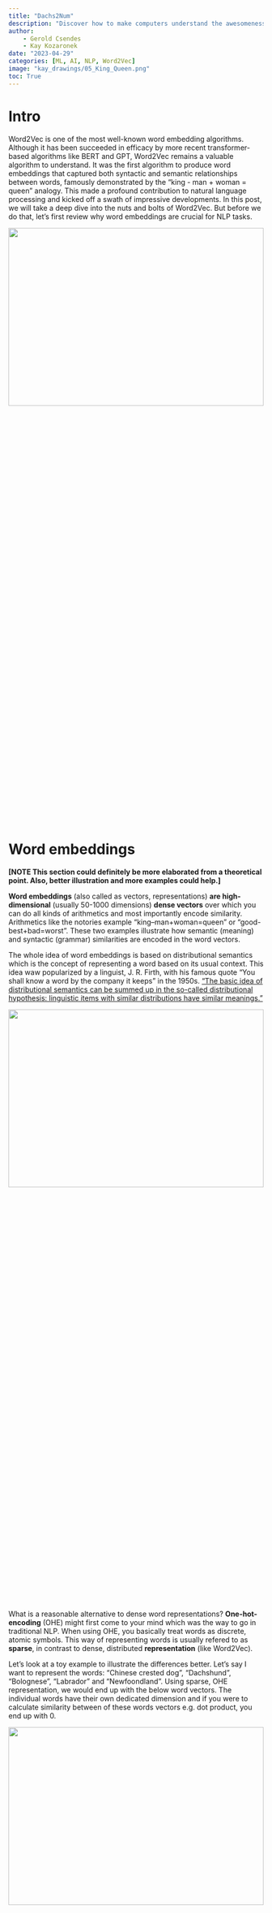 ```yaml
---
title: "Dachs2Num"
description: "Discover how to make computers understand the awesomeness of dachshunds. An explainer of Word2Vec."
author: 
    - Gerold Csendes
    - Kay Kozaronek
date: "2023-04-29"
categories: [ML, AI, NLP, Word2Vec]
image: "kay_drawings/05_King_Queen.png"
toc: True
---
```



# Intro

Word2Vec is one of the most well-known word embedding algorithms. Although it has been succeeded in efficacy by more recent transformer-based algorithms like BERT and GPT, Word2Vec remains a valuable algorithm to understand. It was the first algorithm to produce word embeddings that captured both syntactic and semantic relationships between words, famously demonstrated by the "king - man + woman = queen" analogy. This made a profound contribution to natural language processing and kicked off a swath of impressive developments. In this post, we will take a deep dive into the nuts and bolts of Word2Vec. But before we do that, let's first review why word embeddings are crucial for NLP tasks.

<p>
    <center>
        <img src="kay_drawings/00_Highlights_NLP.png"
        width="100%" height="30%">
    </center>
</p>


# Word embeddings  

**[NOTE This section could definitely be more elaborated from a theoretical point. Also, better illustration and more examples could help.]**

**Word embeddings** (also called as vectors, representations) **are high-dimensional** (usually 50-1000 dimensions) **dense vectors** over which you can do all kinds of arithmetics and most importantly encode similarity. Arithmetics like the notories example "king–man+woman=queen" or "good-best+bad=worst". These two examples illustrate how semantic (meaning) and syntactic (grammar) similarities are encoded in the word vectors. 

The whole idea of word embeddings is based on distributional semantics which is the concept of representing a word based on its usual context. This idea waw popularized by a linguist, J. R. Firth, with his famous quote "You shall know a word by the company it keeps" in the 1950s. ["The basic idea of distributional semantics can be summed up in the so-called distributional hypothesis: linguistic items with similar distributions have similar meanings."](https://en.wikipedia.org/wiki/Distributional_semantics) 

<p>
    <center>
        <img src="kay_drawings/05_King_Queen.png"
        width="100%" height="30%">
    </center>
</p>


What is a reasonable alternative to dense word representations? **One-hot-encoding** (OHE) might first come to your mind which was the way to go in traditional NLP. When using OHE, you basically treat words as discrete, atomic symbols. This way of representing words is usually refered to as **sparse**, in contrast to dense, distributed  **representation** (like Word2Vec).

Let's look at a toy example to illustrate the differences better. Let's say I want to represent the words: "Chinese crested dog", "Dachshund", "Bolognese", "Labrador" and  "Newfoondland". Using sparse, OHE representation, we would end up with the below word vectors. The individual words have their own dedicated dimension and if you were to calculate similarity between of these words vectors e.g. dot product, you end up with 0.

<p>
    <center>
        <img src="kay_drawings/01_Onehot_Encoding.PNG"
        width="100%" height="30%">
    </center>
</p>

Let's see how we could represent these words in a dense way. How about we define 2 dimensions that are suitable to capture the meaning of these words to some extent. I think the body size (y-axis) and the fur size(x-axis) are good candidates for our goal. Below you can see my estimation of the word vectors. 


<p>
    <center>
        <img src="kay_drawings/02_Dense_Encoding.PNG"
        width="100%" height="30%">
    </center>
</p>


Here is how the word vectors compare to each other. For the dense representation, distributed, representation only 2 dimensions are used in contrast to the 5 dimensions using sparse, OHE representation. In my opinion, this toy example illustrates how dense vectors capture meaning. Using the very simple distance metric, the taxicab distance (also known as L1 and Manhattan distance), we can clearly see that a dachshund is more similar to bolognese (d=0.88) than to a Newfoondland (d=4.78) because the distance between the two is smaller. Using sparse representation, you would be not able to calculate different degrees of similarity. All sparse vectors would have 0 similarity because the vectors are orthogonal to each other. 


<p>
    <center>
        <img src="kay_drawings/03_Dense_vs_OneHot.PNG"
        width="100%" height="30%">
    </center>
</p>



NOTE: though in this toy example, the dimensions of the dense vectors have a direct interpretation (body and fur size), this is not the case in a real application. There are papers attempting to interpret word vector dimensions in one way or another. For example, in [7] they attempted to extract the 'gender' dimension (and debias the word vectors, more about this in section 'Other Notes')


Back to the question of why we care about (good) word embeddings. We could not only decrease the dimensionality of the representation which may have its own regularization effect but we did in a way that we can now compare them and calculate similarities. This way of encoding information seems a lot mor informative than the sparse one! Intuitively, it just makes sense that any downstream application (chatbots, named entity recognition, text summarization) would prefer making use of this information. Isn't this fascinating? We have assessed the importance of word vectors, now let's say how to make one!


# The Word2Vec algorithm 

**Here, better and more illustrations would be welcome. Some ideas in particular: sliding over the text, show dot products for a given context size with examples for both CBOW and Skip-Gram**

In summary, Word2Vec beat all previous benchmarks and managed to cut down the on training time vastly which allowed the authors to train on a larger corpus than it was possible before. They used the Google News, a Google proprietary, dataset which contains ca. 6B tokens and has a vocabulary size of 3M. For reference, the Oxford English Dictionary contains over 600,000 words and Phrases [4]. What comes to my surprise is that only a few epochs are needed to train the model. In the paper they used 1-3 epochs. Probably this is enough because the 6B token long dataset containts ca. 6B samples which is quite a number. _FUN FACT: Word2Vec was originally implemented on CPUs. It was 2013 and GPUs were already on their way revolutionizing AI but still a year after the seminal paper of Krizhevsky et. al. I guess there were strong reasons why they did all this on CPUs._ At this point, I think it is important to note that Word2Vec was first introduced in [1] and then further developed in [2].

It is now time to give a one sentence description of Word2Vec:

> Word2Vec is a neural network-based pre-training, unsupervised algorithm that produces word embeddings, trained on a large corpus of text data which can be used as input features for various natural language processing tasks.

This is quite a dense description which is worth elaborating in more detail. It is important to highlight that Word2Vec is an **NN-based** algorithm because around the time of its publication there were other, non-NN-based algorithms like count-based methods e.g. co-occurence matrix factorization methods and GloVe [9]. It is a **pre-training** algorithm because its resulting word embeddings is mostly used for downstream NLP tasks where these embeddings are either frozen or jointly optimzied in the downstream task. It is also **unsupervised** which means that no human supervision like labels are being used during training. The supervision comes from the data itself i.e. how words follow each other. 

The success of Word2Vec was based on multiple innovations:
1. Two new training algorithms:
    - Continous Bag-Of-Word (CBOW)
    - Skip-Gram
1. Two tricks optimizing computational efficiency
    - Negative Sampling
    - Hierarchical Softmax
    
Here, I am using a somewhat sloppy description because strictly speaking Negative Sampling and Hierarchical Softmax are also part of the training algorithm. I just refer to them as "computational tricks" because, to me, they do not really deal with high-level concepts like how to relate context to a specific (center) word but more about the nuanced implementation details of the loss function. I think later this taxonomy will make sense.

First, let's review the easier of the two training algorithms, CBOW.


## Continous Bag-of-Words (CBOW)

In both CBOW and Skip-Gram, we differentiate between center and context words. The context words around the center word are limited by a context window, which was exactly 4 in the paper. This means that there are 4 context words preceeding (history) and 4 (future) following the center word. The choice of this parameter was not explained in the paper and one might actually want to tune it. 

Let's look at a specific example but instead of using 4, let's use a context window of 2 words. Here, the center Word "ChatGPT" is surrounded by the context words "GPT-4", "outperforms", "in", "general".

<p>
    <center>
        <img src="kay_drawings/04_Example_Sentence.PNG"
        width="100%" height="30%">
    </center>
</p>


**The difference between CBOW and Skip-Gram is what we actually want to predict.** While CBOW uses the context words to predict the center word, Skip-Gram does the opposite and predicts the context words from the center word.

By now, we have a good high-level overview of Word2Vec. It is time to move to the tecnhical implementation of CBOW. We will first look at the trainable weight matrices and an illustrative forward and backward pass. Later, we will interpret the more math-heavy part, the loss function.

### Illustrated Forward and Backward Pass
There are 2 trainable weight matrices: the input and output matrix. N denotes the number of embedding dimensions, V the vocabulary size. N is usually 50-300 and V in the Google News Dataset, as mentioned before, 3M. The input weight matrix is tasked with generating the input embedding for the task, while the output matrix will produce the predictions i.e. probability distribution over the entire vocabulary. This will make more sense in a bit. For now what is crucial to understand, is that each token has an embedding in the input word matrix, this will be its context embedding and an embedding in the output word matrix which is its center embedding in. In other words, each word has 2 embeddings. The tokens in the Vocabulary need to be mapped to indices, so we can look up their embeddings in the input or output matrices using indexing. _FUN FACT: Zyzzyva is an actual word and refers to a type of weevils. I looked up on Google what is the last item in English dictionaries._

<p>
    <center>
        <img src="kay_drawings/matrices.PNG"
        width="100%" height="30%">
    </center>
</p>


Let's put all we know together and a little more by illustrating the forward and backward pass! Below, we use the same example of center and context words. Using the token-index mapping, we look up the indices of the center and context words. The 4 context words are taken from the input matrix and stacked horizontally. To get the average context, we take the row-wise average of the context word embeddings. Using the output (center) matrix, we calculate the dot product between each word in the vocabulary and the averaged context embedding. This is a matrix-vector multiplication. In the resulting score vector each item refers to the similarity (dot product) between the avereage context and the words in the vocabulary. To get a probability distribution over the vocabulary, we apply softmax normalization. The y_true vector will be OHE where the single non-zero element is at the index of the center word. Finally, we apply Cross-Entropy loss and apply backprop to calculate the gradients.

<p>
    <center>
        <img src="kay_drawings/Word2Vec-forw-backw.PNG"
        width="100%" height="30%">
    </center>
</p>


### Objective Function Explained

Now that we have a better understanding of the forward and backward pass of CBOW, let's look into the math part. Actually, the math of the "vanilla" Word2Vec is not too convoluted, we just need to dissect the objective function. Quick disclaimer: you won't find these functions in the original paper. Here, I am making use of [2] and [3] but I make an effort at simplyfying the notation and provide a more detailed explanation.

Our goal is to **maximize the data likelihood** i.e. to maximize the probability of a center word $w_{t-1}$ conditioned on the context words in context window of c $w_{t-c}, \dots, w_{t-1}, w_{t+1}, \dots, w_{t+c}$, a given parameter set of $\theta$ which is the context and center embedding matrices. T denotes the tokens of the dataset i.e. all the words in the dataset.

$$
\text{Likelihood} = L(\theta) =  \prod_{t=1}^{T} P(w_t | w_{t-c}, \dots, w_{t-1}, w_{t+1}, \dots, w_{t+c}; \theta) 
$$ 

How do we calculate $P(w_t | w_{t-c}, \dots, w_{t-1}, w_{t+1}, \dots, w_{t+c})$? We are yet to inject the word embeddings into these functions because now they refer to words. In section "Illustrated Forward and Backward Pass", we said that each word has a corresponding context (input) and center (output) word vector. Let's denote  the context word matrix as $K \in \mathbb{R}^{n \times |V|}$ where $k_{i}$ refers to the i-th column of K meaning the context embedding of word at index i. The center word matrix is denoted by $ U \in \mathbb{R}^{|V| \times n}$ where center word embeddings are stacked row-wise. Similarly, $u_{i}$ refers to the i-th row of U indicating the center embedding of word at index i.

Let's now write up how to express $P(w_t | w_{t-c}, \dots, w_{t-1}, w_{t+1}, \dots, w_{t+c})$ using the contex and center word embeddings and then explain it in more detail. Below $u_{t}$ refers to the context embedding of the context word at position t. $\bar{k_{c}}$ refers to the average context embedding of the context words. By taking the dot product between these two, we get a similarity metric (an unnormalized one) between the center word and the average context. The higher the dot-product the more similar the vectors are i.e. the vectors point to a similar direction. By calculating the dot product between all center word embedding and the average context embedding in the vocabulary (the denominator) and applying softmax, we get a probability distribution over the entire vocabulary.

$$P(w_t | w_{t-c}, \dots, w_{t-1}, w_{t+1}, \dots, w_{t+c}) = \frac{exp(u_{t}\bar{k_{c}})}{\sum_{w=1}^{V}exp(u_{w}\bar{k_{c}})}$$

In machine learning, it is easier to work with the dual problem of maximizing likelihood which is minimizing the negative log likelihood. Using this trick makes the optimization easier. If you want to know why, I recommend you reading this [thread](https://stats.stackexchange.com/questions/174481/why-to-optimize-max-log-probability-instead-of-probability). Take the log of the product term results in the summation of logs. By convention, we optimize for the average log-likelihood, hence taking $\frac{1}{T}$.

$$
\begin{align*}
J(\theta) & = -\frac{1}{T} \log L(\theta) \\
& = -\frac{1}{T} \sum_{t=1}^{T} \log P(w_t | w_{t-c}, \dots, w_{t-1}, w_{t+1}, \dots, w_{t+c}; \theta)
\end{align*}
$$

Okay, so now we got a probability distribution over the entire vocabulary which is the prediction of the model but how do we relate this to the ground truth? The cost function does not (yet) include the `y_true` term though we use it for the cross-entropy loss calculation in the forward pass chart! I just left out this part from the cost function definition to not to make the formula too difficult to understand. The correct loss function for a given sample (a center word and its context) J is:

$$J = -\sum_{w=1}^{V} y_{w}log(\hat{y}_{w})$$ 

where

$$\hat{y} = \frac{exp(u_{t}\bar{k_{c}})}{\sum_{w=1}^{V}exp(u_{w}\bar{k_{c}})}$$

Since the target, `y` vector is OHE, J reduces to where the `i` index refers to the target element of the target vector e.g. the index of "ChatGPT" as in the example:

$$J = -y_{i}log(\hat{y_{i}})$$

If you feel like you can extend the formula to contain all training samples of the dataset but this is pretty much all about the CBOW version of Word2Vec except one last thing. In the next section, we will review the training algorithm again and point out its computation complexity and the methods Negative Sampling and Hierarchical Softmas that serve as remedies ot this issue.

## Skip-Gram

Skip-Gram flips the role of the context and center words. Here, the center word is used as input to predict the context (output) words. The forward and backward pass are illustrated below in a similar fashion as for CBOW. Observe the differences between the two architectures. Here, the input matrix is the one containing the center word embeddings, the output contains the context ones. We use the center word representation as input to calcute scores for the context outputs. Just like in CBOW, we make a softmax prediction over the entire vocabulary but  we contrast these predictions against the multiple target context words which is indicated by the grey box on the right. In this example, we predict the 4 context words from the center.

<p>
    <center>
        <img src="kay_drawings/Skip-Gram.PNG"
        width="100%" height="30%">
    </center>
</p>

For ease of notation, only a single sample's training objective will be detailed. Let's first start with the likelihood function again. Here, **we aim to maximize the probability of context words conditioned on the center word**. If we denote context lenght with c, there are 2c context words of which probabilities we aim to maximize (c history and c future context words). 

$$\text{Likelihood}=L(\theta) =\prod_{j=1}^{2c}P(w_{j} \mid w_t; \theta)$$

It is important to note that the formula implies that we make a **strong conditional independence assumption**.  Given a center word, all output words are completely independent (hence you can simply multiply the probabilities). This is definitely not true. Just think of simple grammar. If you have a noun center word followed by a verb context, then the upcoming context is quite unlikely to be a verb again. To give you an example, if you have the word `Chelsea` (a famous football club and also a district in London) as the center followed be `played` context then the next context is less likely to be a verb like `jump` and more likely to be an adjective like `marvelously `. Seeing this example you may even give semantical arguments why the conditional independence does not hold like nouns more related to football e.g. `game` is more likely to come up than academics related nouns e.g. `conference.` Nonetheless, Skip-Gram manages to work well in practice, thus we may be okay with this. By the way, it is the very same assumption that the [Naive Bayes Classifier](https://en.wikipedia.org/wiki/Naive_Bayes_classifier) model makes. This naive assumption lets us to break out probabilities so we don't have to deal with figuring out the joint distributions.

**[NOTE] I think an elaboration of this point may be useful**

The softmax is used again to get the probability distribution over the vocabulary. Below $k_{t}$ refers to the center word embedding while $u_{c}$ to the context word embedding. This is the opposite of what we have seen in CBOW.

$$P(w_{j} \mid w_t) = \frac{\exp(u_{j}k_{t})}{\sum_{w=1}^{V}\exp(u_{w}k_{t})}$$

If you take the negative log-likelihood for a single context word, given a center:

$$
\begin{align*}
J & = -\log P(w_{j} \mid w_t) \\
& = -\log\frac{\exp(u_{j}k_{t})}{\sum_{w=1}^{V}\exp(u_{w}k_{t})} \\
& = -\left[\log \exp(u_{j}k_{t}) - \log\sum_{w=1}^{V}\exp(u_{w}k_{t})\right] \\
& = -\left[u_{j}k_{t} -  \log\sum_{w=1}^{V}\exp(u_{w}k_{t})\right]
\end{align*}
$$

Expanding it to all context words:

$$ J = -\sum_{j=1}^{2m}\left[{u_{j}}{k_t} -log\sum_{w=1}^{V}\exp(u_{w}k_{t})\right]$$

By now, we have grokked the two versions of the Word2Vec algorithms. One detail is still missing though. As it was pointed out, **each word has context and one center embedding. How to make one of them? Just simply average them!**  Next, let's review some practical limitations and their remedies.

## Expensive Softmax and Alternatives

Note that in the softmax normalization, we normalize over the entire vocabulary which is huge. Its comoutational complexity is linear, $\mathcal{O}(n)$. In the case of Google News dataset it is ca. 6M tokens! Even if you have optimized, vectorized implementation of the softmax calculation, it would take very long to calculate the softmax for each sample in the dataset. As mentioned before, the 2 other innovations of Word2Vec, **Hierarchical Softmax and Negative Sampling** aim at this computational issue. To limit the scope of this blog post, we will only elaborate on Negative Sampling. While Negative sampling is a more straightforward concept and computationally more efficient, the results of Hierarchical Softmax are not better.
 
At this point I want to point out a little confusion on my part. Though in the first [1] paper, the authors introduced both Skip-Gram and CBOW, in the second they only proceeded with Skip-Gram without any explanation. At least I could not find any. The results in the first paper did not suggest any superiority of Skip-Gram. If you understand this decision, please let me know! :) Anyway, I will proceed in the same way as the authors did and use Skip-Gram accordingly.

### Negative Sampling

The idea of negative sampling, which was actually introduced in the second Word2Vec paper [2], is simple: instead of contrasting a given center and context word embedding pair against the entire vocabulary, why don't we just contrast it against noise? In other words, what we aim here is to assess the probability that the center and context words came from the data. The trick is that we ingest negative (or fake if you like) context words so that we expect the model to tell these apart. If I have the center `OpenAI` and `chatGPT` as context, I want to assign high probability to this pair but low to a random pair like `OpenAI` and `dachshund` or  `OpenAI` and `daisy`. We use k such negative samples for each positive one. The authors recommend 2-5 negative samples for bigger while 5-20 in smaller datasets. The likelihood function is given as below. $w_{t}$ denotes the center, $w_{j}$ the context word. The tilde marks the negative context sample.

$$
\begin{align*}
\text{Likelihood} & = P(D=1| w_{j}, w_{t}) \prod_{i=1}^{K}P(D = 0| \tilde{w_{j_i}}, w_{t}) \\
& =  P(D=1) \prod_{i=1}^{K}(1 - P(D = 1 | \tilde{w_{j_i}}, w_{t}))
\end{align*}
$$

Word2Vec uses the sigmoid function to model probability and for similarity we again use the dot product. Recall that $k_{t}$ refers to the center word embedding while $u_{j}$ to the context word embedding
$$
\begin{align*}
\text{Likelihood} & = \frac{1}{1 + \exp(-u_{j} k_{t})} \prod_{i=1}^{K} \left(1 - \frac{1}{1 + \exp(-u_{j_i} k_{t})}\right) \\
& =  \frac{1}{1 + \exp(-u_{j} k_{t})} \prod_{i=1}^{K} \frac{1}{1 + \exp(u_{j_i} k_{t})}
\end{align*}
$$

Again, taking the negative log likelihood (NLL) as traning objective:

$$J = - log  \frac{1}{1 + exp(-u_{j} k_{t})} - \sum_{i=1}^{K} log \frac{1}{1 + exp(u_{j_i} k_{t})}$$

It seems that we have a loss function so we are all set! Almost... We still need to figure out **how to draw negative samples** i.e. define $P(\tilde{w_{j_i}})$. One might think of using a uniform distribution but that does not take into account word frequencies that we may want to take into consideration. The authors recommend using a scaled version of the unigram distribution $U(w)$ (model based on word frequencies). They found empirically that the unigram distribution raised to the power of 3/4 $U(w)^{3/4}$ works best. To build some intuition why this may be a particularly useful setting, let's look at the below table of example. We have a 3 words, one is very frequent (at), another less frequent (cinema) and an infrequent one (dachshund). If we raise their relative frequencies to 3/4, then relatively, the infrequent dachshund gets 3x more frequent, cinema 1.7 while at only 1.5. You can see that by using this scaled version of unigram distribution for negative sampling, we increase the probability of drawing less frequent words on the expense of more frequent ones. This intuitively makes sense because without this, we may be drawing too similar negative samples e.g. "the, it" which does not seem to be noise, against we want to contrast the word embeddings.

| Word        | Relative frequency - $f(x)$ | Re-scaled relative frequency - $f(x)^{3/4}$ 
| ----- | -------    | ----------
| at      | 0.3               | 0.45
| cinema   | 0.1               | 0.17
| ...         | ...                | ...
| dachshund         | 0.01                | 0.03

## Subsampling of frequent words

Another trick that Word2Vec applies to put less emphasis on frequent words is subsampling. The authors argue that words like “in”, “the”, and “a” occur hundreds of millions of times in a large corpus of text. The co-occurence of these words arguably does not provide any useful information with other words e.g. "Paris". However, the co-occurrence of other words e.g. "Paris" and "France" has immense useful information. Thus, it seems plausible to subsample the frequent words which speeds up training by skipping a share of the frequent word samples. Below, $P(x)$ denotes the probability of x being skippend, $f(x)$  the frequency of the word, $t$ is a chosen threshold recommended to be around $10^{-5}$. It is obvious that infrequent words will have very high probability of being picked. Frequent words are more likely to be skipped but this may be offset by a higher choice of $t$ hyperparameter.

$$ P(x) = 1 -  \sqrt{\frac{t}{f(x)}}$$

## Other notes 

Though this has been quite an in-depth Word2Vec explainer, there is still a lot more to explore within and beyond the scope of Word2vec. I am going to just share a few more things in an unstructured way. You may decide to explore any of these in more detail.

### Hyperparameters
Throughout the post, I tried to point out the recommended range of hyperparameters. [8] provides further comments and tips by the authors. 

Recommended HPs:
- Embedding size: 50-300
- Context size: 5-10
- Algorithm: Skip-gram/ CBOW
- #negative samples: 2-5 (if dataset big enough) if using Negative Sampling and not Hierarchical Softmax
- Epochs: 1-3
- Subsampling threshold $t$: ca. $10^{-5}$

The paper does not touch upon what optimizer to use but one might benefit from using an adaptive one like Adam. This might make sense because we may want to apply larger updates to less frequent words.

### Dataset
The quality of the dataset is maybe more important than the specific HP settings we choose. The paper used the proprietary Google News dataset but there are now much bigger datasets! Just look at how GloVe [8] benefits from larger and better datasets.

<p>
    <center>
        <img src="kay_drawings/glove_perf.PNG"
        width="100%" height="30%">
    </center>
</p>

### Evaluation
Evaluating word vectors is an interesting task. There are 2 ways to do this: 1) intrinsic and 2) extrinsic. In intrinsic evaluation, typically, we do some kind of arithmetic of word embeddings and contrast it to our expectations. There are word similarity and analogy datasets that have been curated by humans. The authors open-sourced their own datasets for intrinsic evaluation: [link](https://github.com/nicholas-leonard/word2vec/blob/master/questions-words.txt). It contains semantic and syntactic analogies like "Athens-Greece+Madrid=Spain" and "occasional-occasionally+amazing=amazingly" In extrinsic evaluation, we see how the word embeddings influence the performance of downstream applications where these are used as inputs. Note, that the latter is less sterile because we not only expect "good" word embeddings but also a good interaction between them and the downstream-specific application algorithm.

### Bias
Since Word2Vec is trained on large corpus of data, it will be exposed of all the biases that surround us. Just think about how more often it will see male references to politicians or engineers and much less for kingergarten teacher or nurse. This begs loads of ethical questions and for solutions. This is a very important topic and I might devote more time to explore it more in a follow-up post. For now, you can take a look at [10] for more details or the "Bias and overgeneralization" part of [11].

## Acknowledgement

I have made extensive use of the two Word2Vec explainers [1], [5] and the Stanford CS224N notes [3]. I have also used chatGPT to correct my English and generally make the text more comprehensible.

# References

[1] [Efficient Estimation of Word Representations inVector Space](https://arxiv.org/abs/1301.3781)

[2] [Distributed representations of words and phrases and their compositionality](https://arxiv.org/abs/1310.4546)

[3] [word2vec Parameter Learning Explained](https://arxiv.org/abs/1411.2738)

[4] [word2vec Explained: Deriving Mikolov et al.’s Negative-Sampling Word-Embedding Method](https://arxiv.org/pdf/1402.3722v1.pdf)

[5] [Stanford NLP CS224N](https://web.stanford.edu/class/cs224n/)

[6] ChatGPT

[7] [Man is to Computer Programmer as Woman is to Homemaker? Debiasing Word Embeddings](https://proceedings.neurips.cc/paper_files/paper/2016/file/a486cd07e4ac3d270571622f4f316ec5-Paper.pdf)

[8] [Initial Word2Vec software release](https://code.google.com/archive/p/word2vec/) 

[9] [GloVe: Global Vectors for Word Representation](https://nlp.stanford.edu/pubs/glove.pdf)

[10] [Text Embedding Models Contain Bias. Here's Why That Matters.](https://developers.googleblog.com/2018/04/text-embedding-models-contain-bias.html)

[11] [Multimodal neurons in artificial neural networks](https://openai.com/research/multimodal-neurons)